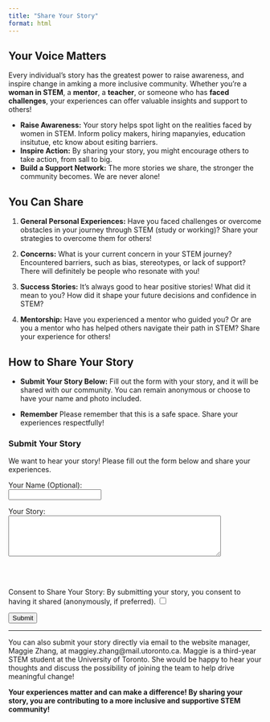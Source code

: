 ```yaml
---
title: "Share Your Story"
format: html
---
```


## Your Voice Matters

Every individual’s story has the greatest power to raise awareness, and inspire change in amking a more inclusive community. Whether you're a **woman in STEM**, a **mentor**, a **teacher**, or someone who has **faced challenges**, your experiences can offer valuable insights and support to others!

-   **Raise Awareness:** Your story helps spot light on the realities faced by women in STEM. Inform policy makers, hiring mapanyies, education insitutue, etc know about esiting barriers.
-   **Inspire Action:** By sharing your story, you might encourage others to take action, from sall to big.
-   **Build a Support Network:** The more stories we share, the stronger the community becomes. We are never alone!

## You Can Share

1.  **General Personal Experiences:** Have you faced challenges or overcome obstacles in your journey through STEM (study or working)? Share your strategies to overcome them for others! 

2.  **Concerns:** What is your current concern in your STEM journey? Encountered barriers, such as bias, stereotypes, or lack of support? There will definitely be people who resonate with you!

3.  **Success Stories:** It's always good to hear positive stories! What did it mean to you? How did it shape your future decisions and confidence in STEM?

4.  **Mentorship:** Have you experienced a mentor who guided you? Or are you a mentor who has helped others navigate their path in STEM? Share your experience for others!


## How to Share Your Story

-   **Submit Your Story Below:** Fill out the form with your story, and it will be shared with our community. You can remain anonymous or choose to have your name and photo included.

-   **Remember** Please remember that this is a safe space. Share your experiences respectfully!

### Submit Your Story

We want to hear your story! Please fill out the form below and share your experiences.

<div class="form-container">
  <form action="mailto:womeninSTEM@gmail.com" method="post" enctype="text/plain">
    <label for="name">Your Name (Optional):</label><br>
    <input type="text" id="name" name="name"><br>

    <label for="story">Your Story:</label><br>
    <textarea id="story" name="story" rows="5" cols="50" required></textarea><br><br>

    <label for="consent">Consent to Share Your Story: By submitting your story, you consent to having it shared (anonymously, if preferred).</label>
    <input type="checkbox" id="consent" name="consent" required><br>

    <input type="submit" value="Submit">
  </form>
</div>

------------------------------------------------------------------------

You can also submit your story directly via email to the website manager, Maggie Zhang, at maggiey.zhang@mail.utoronto.ca. Maggie is a third-year STEM student at the University of Toronto. She would be happy to hear your thoughts and discuss the possibility of joining the team to help drive meaningful change!

**Your experiences matter and can make a difference! By sharing your story, you are contributing to a more inclusive and supportive STEM community!**

